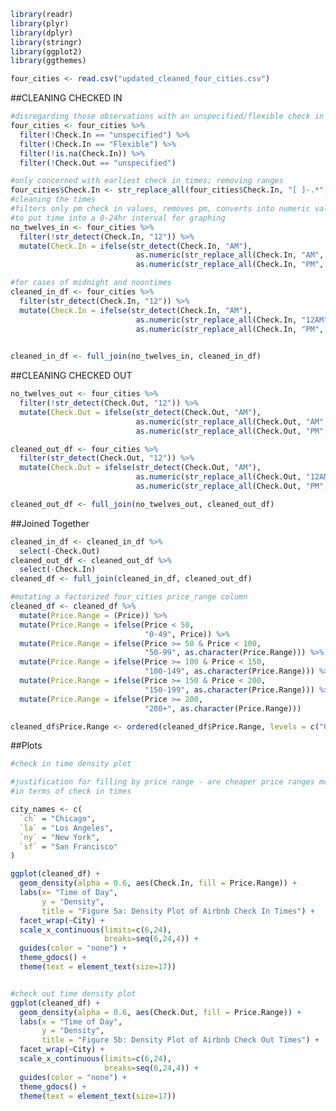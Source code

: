 
```r
library(readr)
library(plyr)
library(dplyr)
library(stringr)
library(ggplot2)
library(ggthemes)
```

```r
four_cities <- read.csv("updated_cleaned_four_cities.csv")
```


##CLEANING CHECKED IN

```r
#disregarding those observations with an unspecified/flexible check in or check out time
four_cities <- four_cities %>% 
  filter(!Check.In == "unspecified") %>% 
  filter(!Check.In == "Flexible") %>% 
  filter(!is.na(Check.In)) %>% 
  filter(!Check.Out == "unspecified")

#only concerned with earliest check in times; removing ranges
four_cities$Check.In <- str_replace_all(four_cities$Check.In, "[ ]-.*", "")
#cleaning the times
#filters only pm check in values, removes pm, converts into numeric value and adds 12
#to put time into a 0-24hr interval for graphing
no_twelves_in <- four_cities %>% 
  filter(!str_detect(Check.In, "12")) %>% 
  mutate(Check.In = ifelse(str_detect(Check.In, "AM"),
                            as.numeric(str_replace_all(Check.In, "AM", "")), #as.numeric coerces NAs
                            as.numeric(str_replace_all(Check.In, "PM", ""))+12))

#for cases of midnight and noontimes
cleaned_in_df <- four_cities %>% 
  filter(str_detect(Check.In, "12")) %>% 
  mutate(Check.In = ifelse(str_detect(Check.In, "AM"),
                            as.numeric(str_replace_all(Check.In, "12AM", "0")), #as.numeric coerces NAs
                            as.numeric(str_replace_all(Check.In, "PM", ""))))
  

cleaned_in_df <- full_join(no_twelves_in, cleaned_in_df)


```




##CLEANING CHECKED OUT

```r

no_twelves_out <- four_cities %>% 
  filter(!str_detect(Check.Out, "12")) %>% 
  mutate(Check.Out = ifelse(str_detect(Check.Out, "AM"),
                            as.numeric(str_replace_all(Check.Out, "AM", "")), #as.numeric coerces NAs
                            as.numeric(str_replace_all(Check.Out, "PM", ""))+12))

cleaned_out_df <- four_cities %>% 
  filter(str_detect(Check.Out, "12")) %>% 
  mutate(Check.Out = ifelse(str_detect(Check.Out, "AM"),
                            as.numeric(str_replace_all(Check.Out, "12AM", "0")),
                            as.numeric(str_replace_all(Check.Out, "PM", ""))))

cleaned_out_df <- full_join(no_twelves_out, cleaned_out_df)


```

##Joined Together
```r
cleaned_in_df <- cleaned_in_df %>% 
  select(-Check.Out)
cleaned_out_df <- cleaned_out_df %>% 
  select(-Check.In)
cleaned_df <- full_join(cleaned_in_df, cleaned_out_df)

#mutating a factorized four_cities price_range column
cleaned_df <- cleaned_df %>% 
  mutate(Price.Range = (Price)) %>% 
  mutate(Price.Range = ifelse(Price < 50, 
                              "0-49", Price)) %>% 
  mutate(Price.Range = ifelse(Price >= 50 & Price < 100, 
                              "50-99", as.character(Price.Range))) %>% 
  mutate(Price.Range = ifelse(Price >= 100 & Price < 150, 
                              "100-149", as.character(Price.Range))) %>% 
  mutate(Price.Range = ifelse(Price >= 150 & Price < 200, 
                              "150-199", as.character(Price.Range))) %>% 
  mutate(Price.Range = ifelse(Price >= 200,
                              "200+", as.character(Price.Range)))

cleaned_df$Price.Range <- ordered(cleaned_df$Price.Range, levels = c("0-49", "50-99", "100-149", "150-199", "200+"))
```


##Plots

```r
#check in time density plot

#justification for filling by price range - are cheaper price ranges more accomodating
#in terms of check in times

city_names <- c(
  `ch` = "Chicago",
  `la` = "Los Angeles",
  `ny` = "New York",
  `sf` = "San Francisco"
)

ggplot(cleaned_df) +
  geom_density(alpha = 0.6, aes(Check.In, fill = Price.Range)) +
  labs(x= "Time of Day",
       y = "Density",
       title = "Figure 5a: Density Plot of Airbnb Check In Times") +
  facet_wrap(~City) +
  scale_x_continuous(limits=c(6,24), 
                     breaks=seq(6,24,4)) +
  guides(color = "none") +
  theme_gdocs() +
  theme(text = element_text(size=17))


#check out time density plot
ggplot(cleaned_df) +
  geom_density(alpha = 0.6, aes(Check.Out, fill = Price.Range)) +
  labs(x = "Time of Day",
       y = "Density",
       title = "Figure 5b: Density Plot of Airbnb Check Out Times") +
  facet_wrap(~City) +
  scale_x_continuous(limits=c(6,24), 
                     breaks=seq(6,24,4)) +
  guides(color = "none") +
  theme_gdocs() +
  theme(text = element_text(size=17))

```


